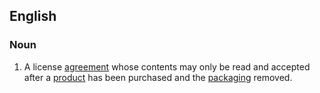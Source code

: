 {{also|shrink-wrap license}}
==English==

===Noun===
{{en-noun}}

# A license [[agreement]] whose contents may only be read and accepted after a [[product]] has been purchased and the [[packaging]] removed.